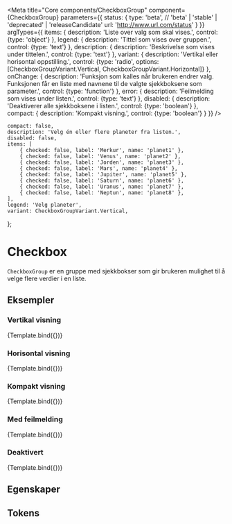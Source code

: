 
<Meta
    title="Core components/CheckboxGroup"
    component={CheckboxGroup}
    parameters={{
        status: {
            type: 'beta', // 'beta' | 'stable' | 'deprecated' | 'releaseCandidate'
            url: 'http://www.url.com/status'
        }
    }}
    argTypes={{
        items: {
            description: 'Liste over valg som skal vises.',
            control: {type: 'object'}
        },
        legend: {
            description: 'Tittel som vises over gruppen.',
            control: {type: 'text'}
        },
        description: {
            description: 'Beskrivelse som vises under tittelen.',
            control: {type: 'text'}
        },
        variant: {
            description: 'Vertikal eller horisontal oppstilling.',
            control: {type: 'radio', options: [CheckboxGroupVariant.Vertical, CheckboxGroupVariant.Horizontal]}
        },
        onChange: {
            description: 'Funksjon som kalles når brukeren endrer valg. Funksjonen får en liste med navnene til de valgte sjekkboksene som parameter.',
            control: {type: 'function'}
        },
        error: {
            description: 'Feilmelding som vises under listen.',
            control: {type: 'text'}
        },
        disabled: {
            description: 'Deaktiverer alle sjekkboksene i listen.',
            control: {type: 'boolean'}
        },
        compact: {
            description: 'Kompakt visning.',
            control: {type: 'boolean'}
        }
    }}
/>

    compact: false,
    description: 'Velg én eller flere planeter fra listen.',
    disabled: false,
    items: [
        { checked: false, label: 'Merkur', name: 'planet1' },
        { checked: false, label: 'Venus', name: 'planet2' },
        { checked: false, label: 'Jorden', name: 'planet3' },
        { checked: false, label: 'Mars', name: 'planet4' },
        { checked: false, label: 'Jupiter', name: 'planet5' },
        { checked: false, label: 'Saturn', name: 'planet6' },
        { checked: false, label: 'Uranus', name: 'planet7' },
        { checked: false, label: 'Neptun', name: 'planet8' },
    ],
    legend: 'Velg planeter',
    variant: CheckboxGroupVariant.Vertical,
};

# Checkbox

<Beta />

`CheckboxGroup` er en gruppe med sjekkbokser som gir brukeren mulighet til å velge flere verdier i en liste.

## Eksempler

### Vertikal visning
<Canvas>
    <Story
        name="Vertikal"
        args={{variant: CheckboxGroupVariant.Vertical}}
    >
        {Template.bind({})}
    </Story>
</Canvas>

### Horisontal visning
<Canvas>
    <Story
        name="Horisontal"
        args={{variant: CheckboxGroupVariant.Horizontal}}
    >
        {Template.bind({})}
    </Story>
</Canvas>

### Kompakt visning
<Canvas>
    <Story
        name="Kompakt"
        args={{compact: true}}
    >
        {Template.bind({})}
    </Story>
</Canvas>

### Med feilmelding
<Canvas>
    <Story
        name="Med feilmelding"
        args={{error: 'Du må velge minst én planet.'}}
    >
        {Template.bind({})}
    </Story>
</Canvas>

### Deaktivert
<Canvas>
    <Story
        name="Deaktivert"
        args={{disabled: true}}
    >
        {Template.bind({})}
    </Story>
</Canvas>

## Egenskaper
<ArgsTable story="Vertikal"/>

## Tokens
<TokensTable
    jsonKey='component.checkbox_group'
    componentName='checkbox_group'
    showPreview={false}
    description
/>